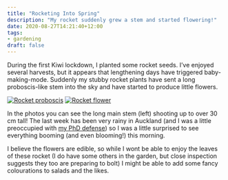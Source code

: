 ```yaml
---
title: "Rocketing Into Spring"
description: "My rocket suddenly grew a stem and started flowering!"
date: 2020-08-27T14:21:40+12:00
tags:
- gardening
draft: false
---
```


During the first Kiwi lockdown, I planted some rocket seeds. I've enjoyed several harvests, but it appears that lengthening days have triggered baby-making-mode. Suddenly my stubby rocket plants have sent a long proboscis-like stem into the sky and have started to produce little flowers.

<div class="gallery">
[![Rocket proboscis](/post/20200827_rocket_flower1.jpg)](/post/20200827_rocket_flower1.jpg)
[![Rocket flower](/post/20200827_rocket_flower2.jpg)](/post/20200827_rocket_flower2.jpg)
</div>

In the photos you can see the long main stem (left) shooting up to over 30 cm tall! The last week has been very rainy in Auckland (and I was a little preoccupied with [my PhD defense](`r relurl("publications/phd-defense/")`)) so I was a little surprised to see everything booming (and even blooming!) this morning.

I believe the flowers are edible, so while I wont be able to enjoy the leaves of these rocket (I do have some others in the garden, but close inspection suggests they too are preparing to bolt) I might be able to add some fancy colourations to salads and the likes.
